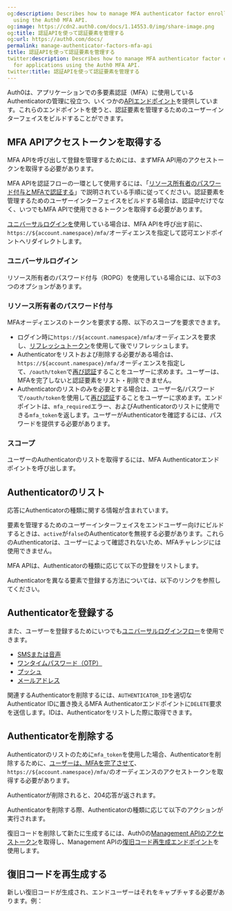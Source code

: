 ```yaml
---
og:description: Describes how to manage MFA authenticator factor enrollments for applications
  using the Auth0 MFA API.
og:image: https://cdn2.auth0.com/docs/1.14553.0/img/share-image.png
og:title: 認証APIを使って認証要素を管理する
og:url: https://auth0.com/docs/
permalink: manage-authenticator-factors-mfa-api
title: 認証APIを使って認証要素を管理する
twitter:description: Describes how to manage MFA authenticator factor enrollments
  for applications using the Auth0 MFA API.
twitter:title: 認証APIを使って認証要素を管理する
---
```


Auth0は、アプリケーションでの多要素認証（MFA）に使用しているAuthenticatorの管理に役立つ、いくつかの[APIエンドポイント](/api/authentication#multi-factor-authentication)を提供しています。これらのエンドポイントを使うと、認証要素を管理するためのユーザーインターフェイスをビルドすることができます。

## MFA APIアクセストークンを取得する

MFA APIを呼び出して登録を管理するためには、まずMFA API用のアクセストークンを取得する必要があります。

MFA APIを認証フローの一環として使用するには、「[リソース所有者のパスワード付与とMFAで認証する](/mfa/ropg-mfa)」で説明されている手順に従ってください。認証要素を管理するためのユーザーインターフェイスをビルドする場合は、認証中だけでなく、いつでもMFA APIで使用できるトークンを取得する必要があります。

[ユニバーサルログインを](/login/universal-login)使用している場合は、MFA APIを呼び出す前に、`https://${account.namespace}/mfa/`オーディエンスを指定して認可エンドポイントへリダイレクトします。

### ユニバーサルログイン



リソース所有者のパスワード付与（ROPG）を使用している場合には、以下の3つのオプションがあります。

### リソース所有者のパスワード付与

MFAオーディエンスのトークンを要求する際、以下のスコープを要求できます。

* ログイン時に`https://${account.namespace}/mfa/`オーディエンスを要求し、[リフレッシュトークン](/security/tokens/refresh-tokens)を使用して後でリフレッシュします。
* Authenticatorをリストおよび削除する必要がある場合は、`https://${account.namespace}/mfa/`オーディエンスを指定して、`/oauth/token`で[再び認証](/mfa/ropg-mfa)することをユーザーに求めます。ユーザーは、MFAを完了しないと認証要素をリスト・削除できません。
* Authenticatorのリストのみを必要とする場合は、ユーザー名/パスワードで`/oauth/token`を使用して[再び認証](/mfa/ropg-mfa)することをユーザーに求めます。エンドポイントは、`mfa_required`エラー、およびAuthenticatorのリストに使用できる`mfa_token`を返します。ユーザーがAuthenticatorを確認するには、パスワードを提供する必要があります。

### スコープ



ユーザーのAuthenticatorのリストを取得するには、MFA Authenticatorエンドポイントを呼び出します。

## Authenticatorのリスト



応答にAuthenticatorの種類に関する情報が含まれています。



要素を管理するためのユーザーインターフェイスをエンドユーザー向けにビルドするときは、`active`が`false`のAuthenticatorを無視する必要があります。これらのAuthenticatorは、ユーザーによって確認されないため、MFAチャレンジには使用できません。

MFA APIは、Authenticatorの種類に応じて以下の登録をリストします。



Authenticatorを異なる要素で登録する方法については、以下のリンクを参照してください。

## Authenticatorを登録する

また、ユーザーを登録するためにいつでも[ユニバーサルログインフロー](/mfa/auth0-guardian/create-custom-enrollment-tickets)を使用できます。

* [SMSまたは音声](/mfa/ropg-mfa/enroll-challenge-sms-voice-authenticators)
* [ワンタイムパスワード（OTP）](/mfa/ropg-mfa/enroll-and-challenge-otp-authenticators)
* [プッシュ](/mfa/ropg-mfa/enroll-and-challenge-push-authenticators)
* [メールアドレス](/mfa/ropg-mfa/enroll-and-challenge-email-authenticators)

関連するAuthenticatorを削除するには、`AUTHENTICATOR_ID`を適切なAuthenticator IDに置き換えるMFA Authenticatorエンドポイントに`DELETE`要求を送信します。IDは、Authenticatorをリストした際に取得できます。

## Authenticatorを削除する

Authenticatorのリストのために`mfa_token`を使用した場合、Authenticatorを削除するために、[ユーザーは、MFAを完了させて](https://auth0.com/docs/ja-jp/api/authentication/muti-factor-authentication/verify-mfa-with-otp)、`https://${account.namespace}/mfa/`のオーディエンスのアクセストークンを取得する必要があります。



Authenticatorが削除されると、204応答が返されます。

Authenticatorを削除する際、Authenticatorの種類に応じて以下のアクションが実行されます。



復旧コードを削除して新たに生成するには、Auth0の[Management APIのアクセストークン](https://auth0.com/docs/api/management/v2/tokens)を取得し、Management APIの[復旧コード再生成エンドポイント](https://auth0.com/docs/api/management/v2/#!/Users/post_recovery_code_regeneration)を使用します。

## 復旧コードを再生成する



新しい復旧コードが生成され、エンドユーザーはそれをキャプチャする必要があります。例：